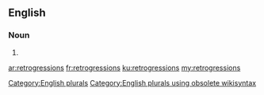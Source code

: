 ==English==

===Noun===
{{head|en}}

# {{plural of|retrogression}}

[[Category:English plurals]][[Category:English plurals using obsolete wikisyntax]]

[[ar:retrogressions]]
[[fr:retrogressions]]
[[ku:retrogressions]]
[[my:retrogressions]]